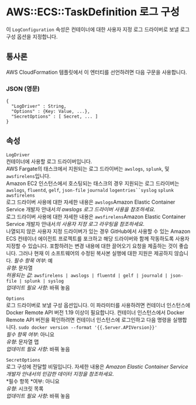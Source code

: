 # AWS::ECS::TaskDefinition 로그 구성

이 `LogConfiguration` 속성은 컨테이너에 대한 사용자 지정 로그 드라이버로 보낼 로그 구성 옵션을 지정합니다.

## 통사론

AWS CloudFormation 템플릿에서 이 엔터티를 선언하려면 다음 구문을 사용합니다.

### JSON (영문)

```
{
  "LogDriver" : String,
  "Options" : {Key: Value, ...},
  "SecretOptions" : [ Secret, ... ]
}
```

## 속성

`LogDriver`  
컨테이너에 사용할 로그 드라이버입니다.  
AWS Fargate의 태스크에서 지원되는 로그 드라이버는 `awslogs`, `splunk`, 및 `awsfirelens`입니다.  
Amazon EC2 인스턴스에서 호스팅되는 태스크의 경우 지원되는 로그 드라이버는 `awslogs`, `fluentd`, `gelf`, `json-file` `journald` `logentries``syslog` `splunk` `awsfirelens`  
로그 드라이버 사용에 대한 자세한 내용은 `awslogs`Amazon Elastic Container Service 개발자 안내서*의 awslogs 로그 드라이버 사용을 참조하세요*.  
로그 드라이버 사용에 대한 자세한 내용은 `awsfirelens`Amazon Elastic Container Service 개발자 안내서*의 사용자 지정 로그 라우팅을 참조하세요*.  
나열되지 않은 사용자 지정 드라이버가 있는 경우 GitHub에서 사용할 수 있는 Amazon ECS 컨테이너 에이전트 프로젝트를 포크하고 해당 드라이버와 함께 작동하도록 사용자 지정할 수 있습니다. 포함하려는 변경 내용에 대한 끌어오기 요청을 제출하는 것이 좋습니다. 그러나 현재 이 소프트웨어의 수정된 복사본 실행에 대한 지원은 제공하지 않습니다.
_필수 항목 여부_: 예  
_유형_: 문자열  
_허용되는 값_: `awsfirelens | awslogs | fluentd | gelf | journald | json-file | splunk | syslog`  
_업데이트 필요 사항_: 바꿔 놓음

`Options`  
로그 드라이버로 보낼 구성 옵션입니다. 이 파라미터를 사용하려면 컨테이너 인스턴스에 Docker Remote API 버전 1.19 이상이 필요합니다. 컨테이너 인스턴스에서 Docker Remote API 버전을 확인하려면 컨테이너 인스턴스에 로그인하고 다음 명령을 실행합니다. `sudo docker version --format '{{.Server.APIVersion}}'`  
_필수 항목 여부_: 아니요  
_유형_: 문자열 맵  
_업데이트 필요 사항_: 바꿔 놓음

`SecretOptions`  
로그 구성에 전달할 비밀입니다. 자세한 내용은 _Amazon Elastic Container Service 개발자 안내서의 민감한 데이터 지정을 참조하세요_.  
*필수 항목 *여부: 아니요  
_유형_: 시크릿 목록  
_업데이트 필요 사항_: 바꿔 놓음
